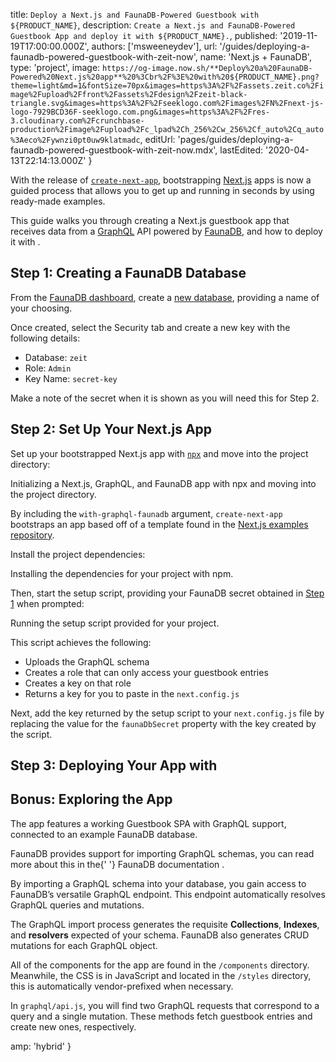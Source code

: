 
  title: `Deploy a Next.js and FaunaDB-Powered Guestbook with ${PRODUCT_NAME}`,
  description: `Create a Next.js and FaunaDB-Powered Guestbook App and deploy it with ${PRODUCT_NAME}.`,
  published: '2019-11-19T17:00:00.000Z',
  authors: ['msweeneydev'],
  url: '/guides/deploying-a-faunadb-powered-guestbook-with-zeit-now',
  name: 'Next.js + FaunaDB',
  type: 'project',
  image: `https://og-image.now.sh/**Deploy%20a%20FaunaDB-Powered%20Next.js%20app**%20%3Cbr%2F%3E%20with%20${PRODUCT_NAME}.png?theme=light&md=1&fontSize=70px&images=https%3A%2F%2Fassets.zeit.co%2Fimage%2Fupload%2Ffront%2Fassets%2Fdesign%2Fzeit-black-triangle.svg&images=https%3A%2F%2Fseeklogo.com%2Fimages%2FN%2Fnext-js-logo-7929BCD36F-seeklogo.com.png&images=https%3A%2F%2Fres-3.cloudinary.com%2Fcrunchbase-production%2Fimage%2Fupload%2Fc_lpad%2Ch_256%2Cw_256%2Cf_auto%2Cq_auto%3Aeco%2Fywnzi0pt0uw9klatmadc`,
  editUrl:
    'pages/guides/deploying-a-faunadb-powered-guestbook-with-zeit-now.mdx',
  lastEdited: '2020-04-13T22:14:13.000Z'
}

With the release of [`create-next-app`](https://nextjs.org/blog/create-next-app), bootstrapping [Next.js](https://nextjs.org/) apps is now a guided process that allows you to get up and running in seconds by using ready-made examples.

This guide walks you through creating a Next.js guestbook app that receives data from a [GraphQL](https://graphql.org/) API powered by [FaunaDB](https://fauna.com/), and how to deploy it with <ProductName />.

## Step 1: Creating a FaunaDB Database

From the [FaunaDB dashboard](https://dashboard.fauna.com/), create a [new database](https://dashboard.fauna.com/db-new/), providing a name of your choosing.

Once created, select the Security tab and create a new key with the following details:

- Database: `zeit`
- Role: `Admin`
- Key Name: `secret-key`

Make a note of the secret when it is shown as you will need this for Step 2.

## Step 2: Set Up Your Next.js App

Set up your bootstrapped Next.js app with [`npx`](https://www.npmjs.com/package/npx) and move into the project directory:

<Snippet dark text="npx create-next-app --example with-graphql-faunadb my-nextjs-guestbook && cd my-nextjs-guestbook" />
<Caption>Initializing a Next.js, GraphQL, and FaunaDB app with <Link href="https://www.npmjs.com/package/npx">npx</Link> and moving into the project directory.</Caption>

By including the `with-graphql-faunadb` argument, `create-next-app` bootstraps an app based off of a template found in the [Next.js examples repository](https://github.com/zeit/next.js/tree/canary/examples).

Install the project dependencies:

<Snippet dark text="npm i" />
<Caption>Installing the dependencies for your project with <Link href="https://www.npmjs.com">npm</Link>.</Caption>

Then, start the setup script, providing your FaunaDB secret obtained in [Step 1](#step-1-creating-a-faunadb-database) when prompted:

<Snippet dark text="npm run setup" />
<Caption>Running the setup script provided for your project.</Caption>

This script achieves the following:

- Uploads the GraphQL schema
- Creates a role that can only access your guestbook entries
- Creates a key on that role
- Returns a key for you to paste in the `next.config.js`

Next, add the key returned by the setup script to your `next.config.js` file by replacing the value for the `faunaDbSecret` property with the key created by the script.

## Step 3: Deploying Your App with <ProductNameWrapper name={PRODUCT_NAME} />

<DeploySection meta={meta} />

## Bonus: Exploring the App

The app features a working Guestbook SPA with GraphQL support, connected to an example FaunaDB database.

<Note type="success" label="hint">
  FaunaDB provides support for importing GraphQL schemas, you can read more
  about this in the{' '}
  <Link href="https://docs.fauna.com/fauna/current/start/graphql#import">
    FaunaDB documentation
  </Link>
  .
</Note>

By importing a GraphQL schema into your database, you gain access to FaunaDB’s versatile GraphQL endpoint. This endpoint automatically resolves GraphQL queries and mutations.

The GraphQL import process generates the requisite **Collections**, **Indexes**, and **resolvers** expected of your schema. FaunaDB also generates CRUD mutations for each GraphQL object.

All of the components for the app are found in the `/components` directory. Meanwhile, the CSS is in JavaScript and located in the `/styles` directory, this is automatically vendor-prefixed when necessary.

In `graphql/api.js`, you will find two GraphQL requests that correspond to a query and a single mutation. These methods fetch guestbook entries and create new ones, respectively.


  amp: 'hybrid'
}
